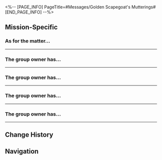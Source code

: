 <%-- [PAGE_INFO]
PageTitle=#Messages/Golden Scapegoat's Mutterings#
[END_PAGE_INFO] --%>
{{Messages Infobox
|id           = 180
|image        = NPC Golden Scapegoat's Mutterings Icon.png
|type         = Group
|participants = [[Evoccultic Disciple]]; [[Light-Hunter]]
|faction      = Others
}}

==Mission-Specific==
===As for the matter...===
{{Messages
|start_condition = 
|text =
:'''Evoccultic Disciple:''' As for the matter of the Golden Scapegoat, let's discuss it here!
:'''Evoccultic Disciple:''' The group owner is the scholar senior I have great respect for, she
:{{DIcon|Warning}} The group owner has muted all members
:'''Light-Hunter:''' Enough with the flattery
:'''Light-Hunter:''' Let's wait until we've accumulated some new discoveries before discussing further. Based on the pace before, it'll probably be promising once you've collected 4 more goat heads
:'''Light-Hunter:''' Oh, right
:'''Light-Hunter:''' Posting here some headcanons Avilius came up with. It's actually quite entertaining
:'''Light-Hunter:''' "In the distant Era Creatura, at the dawn of creation, the world was brand-new. Back then, many things had no names, and people relied solely on pointing: Sheep were not necessarily sheep, and humans were not necessarily human. At that time, there may not have even been fire &mdash; people ate raw flesh, and in their brutality, might even have resorted to cannibalism. Later, a hero or a heroine stole the Coreflame from the Titans, who had no such intention to give fire &mdash; thus, those who feared fire became sheep, and those who did not become human. But this hero remembered that, in the past, there was no difference between humans and sheep. So they wore a sheep mask ever after, as a punishment for creating a divide between shepherd and sheep even though they brought civilization to humanity. In nightmares deep in the night, he or she has become darkness itself, endlessly pursuing and hunting themselves."
:'''Light-Hunter:''' Surprisingly profound, don't you think?
}}
----

===The group owner has...===
{{Messages
|start_condition = 
|text =
:{{DIcon|Warning}} The group owner has muted all members
:'''Light-Hunter:''' You should have 8 goat heads by now. I've just completed 3 new sections of analyses on my end, so I'm slower than you, but I'll catch up soon (actually, the recent goat heads contain more than 1 segment that can be deciphered)
:'''Light-Hunter:''' Anyway, here you go
:{{DIcon|Warning}} Attachment ''Golden Scapegoat's Mutterings 2'' has been received
:'''Light-Hunter:''' Here's another of Avilius' headcanons. I think he should give literature serious thought instead of mysticism
:'''Light-Hunter:''' "When the black tide first appeared in the world, people were deeply terrified. They had been shepherds for so long that they had forgotten they, too, could be hunted and slaughtered like sheep. At the end of the Era Chrysea, humanity faced an unprecedented, all-encompassing defeat. The old heroes had died, while new heroes had yet to be born. Everything was in disarray, and all hope seemed lost. The once-thriving civilization now cast a vast shadow, and those with ambition could only chew on an ashen, bitter fate with decaying, cavity-ridden teeth."
}}
----

===The group owner has...===
{{Messages
|start_condition = 
|text =
:{{DIcon|Warning}} The group owner has muted all members
:'''Light-Hunter:''' Did you get 12 goat heads already? My output is still 3 sections. And as you can see, it's from an even earlier batch
:'''Light-Hunter:''' But no matter, I will make up for it. I'll try to surpass you in total count
:{{DIcon|Warning}} Attachment ''Golden Scapegoat's Mutterings 3'' has been received
:'''Light-Hunter:''' As usual, the following is Avilius' free-association
:'''Light-Hunter:''' "Neither humans nor Titans can exist independently of the world itself. The past imprints itself upon the future, acting as both the foundation and the constraint of all things. As these constraints multiply, humans grow further and further from the Titans they were once close to... eventually forgetting the past, unaware that both sides could be subject to a higher destiny. If we interpret it this way, then the roles of shepherd and sheep could apply to any of us &mdash; they could even be one and the same (just as hinted in the opening passage!)"
}}
----

===The group owner has...===
{{Messages
|start_condition = 
|text =
:{{DIcon|Warning}} The group owner has muted all members
:'''Light-Hunter:''' Like I said before, this is to make up for the missed progress
:'''Light-Hunter:''' I feel like the more we discover, the less we know
:'''Light-Hunter:''' There are 8 sections this time. I'll send you in 2 documents
:{{DIcon|Warning}} Attachment ''Golden Scapegoat's Mutterings 4'' has been received
:{{DIcon|Warning}} Attachment ''Golden Scapegoat's Mutterings 5'' has been received
:'''Light-Hunter:''' Also, what you just completed should be the final challenge that we know of
:'''Light-Hunter:''' Avilius will pass you the information extracted from it later (oh right, he's been learning how to assist me lately)
:'''Light-Hunter:''' Ah
:'''Light-Hunter:''' If I unmute him, he'll spam this chat up again
:'''Light-Hunter:''' You know what? Since it's the last one, it should be fine if you look for Avilius yourself. He's much quieter in person
:'''Light-Hunter:''' But personally, after we're done, it's best not to engage him in playing conspiracy games even if this research is valuable
:'''Light-Hunter:''' It seems none of us would figure out what exactly happened in history long past
}}
----

===The group owner has...===
{{Messages
|start_condition = 
|text =
:{{DIcon|Warning}} The group owner has disabled mute for all members
:'''Evoccultic Disciple:''' Listen to this, this experiment really worked!
:'''Evoccultic Disciple:''' I dreamed I was trapped in a prison, completely sealed off with no light at all &mdash; I could only feel the rough shape of the cell. I searched everywhere for a source of light and finally struck pieces of metal together to create a spark. But to my surprise, the whole room went up in flames with a loud "whoosh," and it startled me awake!
:'''Light-Hunter:''' ...
:'''Light-Hunter:''' Just drop it
:'''Light-Hunter:''' That which one thinks about during the day is what one dream about at night
:'''Light-Hunter:''' Nothing more
:'''Evoccultic Disciple:''' I respectfully disagree, dear teach
:'''Evoccultic Disciple:''' Who's to say our adventures are not the dreams of a certain Titan?
:'''Evoccultic Disciple:''' However... Out of the two hypotheses "Humans evolved from Titans" and "Humans are dreamed up by Titans..." which is more likely? This calls for a new experiment to be designed!
:{{DIcon|Warning}} The group owner has muted all members
:'''Light-Hunter:''' Quit it with the conspiracy theory
:'''Light-Hunter:''' Like I said, it seems no one could know what exactly happened in history long past
:'''Light-Hunter:''' Dreams are too subjective and are not evidence
:'''Light-Hunter:''' If you want to design a new experiment, then its method of proof needs to be more objective
:'''Light-Hunter:''' However
:'''Light-Hunter:''' Don't get ahead of yourself
:'''Light-Hunter:''' This world might be seeing new changes soon
:'''Light-Hunter:''' When that time comes, the text that we aren't able to decipher might reveal its true meaning
}}
----

==Change History==
{{Change History|3.0}}

==Navigation==
{{Messages Navbox}}